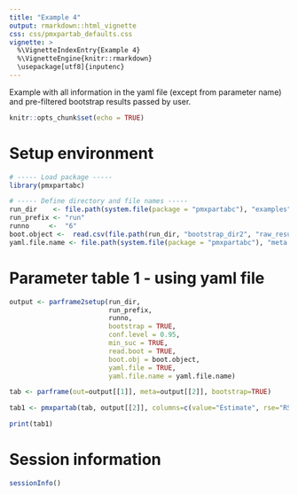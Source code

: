```yaml
---
title: "Example 4"
output: rmarkdown::html_vignette
css: css/pmxpartab_defaults.css
vignette: >
  %\VignetteIndexEntry{Example 4}
  %\VignetteEngine{knitr::rmarkdown}
  \usepackage[utf8]{inputenc}
---
```



Example with all information in the yaml file (except from parameter name) and pre-filtered bootstrap results passed by user.
  
```r

knitr::opts_chunk$set(echo = TRUE)

```

# Setup environment
```r

# ----- Load package -----
library(pmxpartabc)

# ----- Define directory and file names -----
run_dir    <- file.path(system.file(package = "pmxpartabc"), "examples")
run_prefix <- "run"
runno     <-  "6"
boot.object <-  read.csv(file.path(run_dir, "bootstrap_dir2", "raw_results_run5boot.csv"), header = TRUE, check.names = FALSE)
yaml.file.name <- file.path(system.file(package = "pmxpartabc"), "meta.yaml")

```

# Parameter table 1 - using yaml file
```r

output <- parframe2setup(run_dir, 
                         run_prefix, 
                         runno, 
                         bootstrap = TRUE, 
                         conf.level = 0.95, 
                         min_suc = TRUE, 
                         read.boot = TRUE, 
                         boot.obj = boot.object, 
                         yaml.file = TRUE, 
                         yaml.file.name = yaml.file.name)

tab <- parframe(out=output[[1]], meta=output[[2]], bootstrap=TRUE)  

tab1 <- pmxpartab(tab, output[[2]], columns=c(value="Estimate", rse="RSE%", ci95="95%CI", shrinkage="Shrinkage"))

print(tab1)

```

# Session information
```r

sessionInfo()

```

